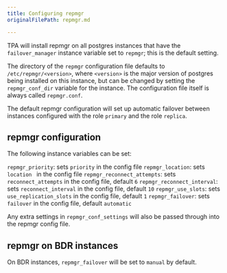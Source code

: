 ```yaml
---
title: Configuring repmgr
originalFilePath: repmgr.md

---
```


TPA will install repmgr on all postgres instances that have the
`failover_manager` instance variable set to `repmgr`; this is the
default setting.

The directory of the `repmgr` configuration file defaults to
`/etc/repmgr/<version>`, where `<version>` is the major version
of postgres being installed on this instance, but can be
changed by setting the `repmgr_conf_dir` variable for the instance.
The configuration file itself is always called `repmgr.conf`.

The default repmgr configuration will set up automatic failover
between instances configured with the role `primary` and the role
`replica`.

## repmgr configuration

The following instance variables can be set:

`repmgr_priority`: sets `priority` in the config file
`repmgr_location`: sets `location ` in the config file
`repmgr_reconnect_attempts`: sets `reconnect_attempts` in the config file, default `6`
`repmgr_reconnect_interval`: sets `reconnect_interval` in the config file, default `10`
`repmgr_use_slots`: sets `use_replication_slots` in the config file, default `1`
`repmgr_failover`: sets `failover` in the config file, default `automatic`

Any extra settings in `repmgr_conf_settings` will also be passed through
into the repmgr config file.

## repmgr on BDR instances

On BDR instances, `repmgr_failover` will be set to `manual` by default.
